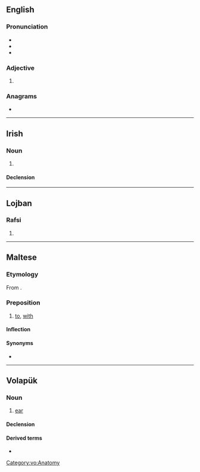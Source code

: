 {{also|Lil|li'l|li-l|lil'|lil-|li'l'|Lil'}}
==English==

===Pronunciation===
* {{IPA|/lɪl/|lang=en}}
* {{rhymes|ɪl|lang=en}}
* {{homophones|lang=en|Lil}}

===Adjective===
{{head|en|adjective}}

# {{alternative form of|li'l|lang=en}}

===Anagrams===
* {{anagrams|en|I'll|Ill.|ill}}

----

==Irish==

===Noun===
{{ga-noun|f|~e|~e}}

# {{tlb|ga|obsolete}} {{synonym of|lile|t=lily|lang=ga}}

====Declension====
{{ga-decl-f2|l|il|ile|pl=ile|genpl=il}}

----

==Lojban==

===Rafsi===
{{jbo-rafsi}}

# {{jbo-rafsi of|livla}}

----

==Maltese==

===Etymology===
From {{etyl|ar|mt}} {{m|ar|لِ}}.

===Preposition===
{{head|mt|preposition}}

# [[to]], [[with]]

====Inflection====
{{mt-prep-inflection|lil|lil|c|base=li}}

====Synonyms====
* {{l|mt|għand}}

----

==Volapük==

===Noun===
{{vo-noun}}

# [[ear]]

====Declension====
{{vo-decl-noun}}

====Derived terms====
* {{l|vo|lilön}}

[[Category:vo:Anatomy]]